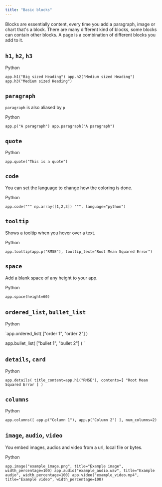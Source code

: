 ```yaml
---
title: "Basic blocks"
---
```


Blocks are essentially content, every time you add a paragraph, image or chart that's a block. There are many different kind of blocks, some blocks can contain other blocks. A page is a combination of different blocks you add to it.

## `h1`, `h2`, `h3`

Python

`app.h1("Big sized Heading")
app.h2("Medium sized Heading")
app.h3("Medium sized Heading")
`

## `paragraph`

`paragraph` is also aliased by `p`

Python

`app.p("A paragraph")
app.paragraph("A paragraph")
`

## `quote`

Python

`app.quote("This is a quote")
`

## `code`

You can set the language to change how the coloring is done.

Python

`app.code("""
np.array([1,2,3])
""", language="python")
`

## `tooltip`

Shows a tooltip when you hover over a text.

Python

`app.tooltip(app.p("RMSE"), tooltip_text="Root Mean Squared Error")
`

## `space`

Add a blank space of any height to your app.

Python

`app.space(height=60)
`

## `ordered_list`, `bullet_list`

Python

`app.ordered_list(
    ["order 1", "order 2"]
)

app.bullet_list(
    ["bullet 1", "bullet 2"]
)
`

## `details`, `card`

Python

`app.details(
    title_content=app.h1("RMSE"),
    contents=[
        "Root Mean Squared Error
    ]
)
`

## `columns`

Python

`app.columns([
        app.p("Column 1"),
    app.p("Column 2")
], num_columns=2)
`

## `image`, `audio`, `video`

You embed images, audios and video from a url, local file or bytes.

Python

`app.image("example_image.png", title="Example image", width_percentage=100)
app.audio("example_audio.wav", title="Example audio", width_percentage=100)
app.video("example_video.mp4", title="Example video", width_percentage=100)
`